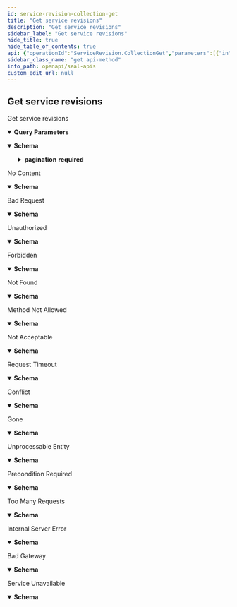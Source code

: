 ```yaml
---
id: service-revision-collection-get
title: "Get service revisions"
description: "Get service revisions"
sidebar_label: "Get service revisions"
hide_title: true
hide_table_of_contents: true
api: {"operationId":"ServiceRevision.CollectionGet","parameters":[{"in":"query","name":"page","schema":{"type":"integer"}},{"in":"query","name":"perPage","schema":{"type":"integer"}},{"in":"query","name":"extract","schema":{"items":{"type":"string"},"type":"array"}},{"in":"query","name":"sort","schema":{"items":{"type":"string"},"type":"array"}},{"in":"query","name":"projectID","required":true,"schema":{"type":"string"}},{"in":"query","name":"environmentID","schema":{"type":"string"}},{"in":"query","name":"environmentName","schema":{"type":"string"}},{"in":"query","name":"serviceID","schema":{"type":"string"}},{"in":"query","name":"serviceName","schema":{"type":"string"}}],"responses":{"200":{"content":{"application/json":{"schema":{"properties":{"items":{"items":{"items":{"properties":{"attributes":{"type":"object"},"createTime":{"format":"date-time","type":"string"},"deployerType":{"type":"string"},"duration":{"type":"integer"},"environment":{"properties":{"connectors":{"items":{"properties":{"connector":{"properties":{"category":{"type":"string"},"configData":{"type":"object"},"configVersion":{"type":"string"},"createTime":{"format":"date-time","type":"string"},"description":{"type":"string"},"enableFinOps":{"type":"boolean"},"finOpsCustomPricing":{"properties":{"cpu":{"type":"string"},"gpu":{"type":"string"},"ram":{"type":"string"},"spotCPU":{"type":"string"},"spotGPU":{"type":"string"},"spotRAM":{"type":"string"},"storage":{"type":"string"}},"required":["cpu","spotCPU","ram","spotRAM","gpu","spotGPU","storage"],"type":"object","title":"types.FinOpsCustomPricing.json"},"id":{"type":"string"},"labels":{"additionalProperties":{"type":"string"},"type":"object","x-cli-schema-type":"map[string]string"},"name":{"type":"string"},"project":{"properties":{"createTime":{"format":"date-time","type":"string"},"description":{"type":"string"},"id":{"type":"string"},"labels":{"additionalProperties":{"type":"string"},"type":"object","x-cli-schema-type":"map[string]string"},"name":{"type":"string"},"updateTime":{"format":"date-time","type":"string"}},"type":"object","title":"model.ProjectOutput.json"},"status":{"properties":{"conditions":{"items":{"properties":{"lastUpdateTime":{"format":"date-time","type":"string"},"message":{"type":"string"},"reason":{"type":"string"},"status":{"type":"string"},"type":{"type":"string"}},"required":["reason"],"type":"object","title":"status.Condition.json"},"type":"array"},"error":{"type":"boolean"},"summaryStatus":{"type":"string"},"summaryStatusMessage":{"type":"string"},"transitioning":{"type":"boolean"}},"type":"object","title":"status.Status.json"},"type":{"type":"string"},"updateTime":{"format":"date-time","type":"string"}},"type":"object","title":"model.ConnectorOutput.json"},"createTime":{"format":"date-time","type":"string"},"environment":"circular(model.EnvironmentOutput.json)"},"type":"object","title":"model.EnvironmentConnectorRelationshipOutput.json"},"type":"array"},"createTime":{"format":"date-time","type":"string"},"description":{"type":"string"},"id":{"type":"string"},"labels":{"additionalProperties":{"type":"string"},"type":"object","x-cli-schema-type":"map[string]string"},"name":{"type":"string"},"project":{"properties":{"createTime":{"format":"date-time","type":"string"},"description":{"type":"string"},"id":{"type":"string"},"labels":{"additionalProperties":{"type":"string"},"type":"object","x-cli-schema-type":"map[string]string"},"name":{"type":"string"},"updateTime":{"format":"date-time","type":"string"}},"type":"object","title":"model.ProjectOutput.json"},"updateTime":{"format":"date-time","type":"string"}},"type":"object","title":"model.EnvironmentOutput.json"},"id":{"type":"string"},"previousRequiredProviders":{"items":{"properties":{"name":{"type":"string"}},"required":["name"],"type":"object","title":"types.ProviderRequirement.json"},"type":"array"},"project":{"properties":{"createTime":{"format":"date-time","type":"string"},"description":{"type":"string"},"id":{"type":"string"},"labels":{"additionalProperties":{"type":"string"},"type":"object","x-cli-schema-type":"map[string]string"},"name":{"type":"string"},"updateTime":{"format":"date-time","type":"string"}},"type":"object","title":"model.ProjectOutput.json"},"service":{"properties":{"attributes":{"type":"object"},"createTime":{"format":"date-time","type":"string"},"dependencies":{"items":{"properties":{"createTime":{"format":"date-time","type":"string"},"dependency":"circular(model.ServiceOutput.json)","id":{"type":"string"},"path":{"items":{"type":"string"},"type":"array"},"type":{"type":"string"}},"type":"object","title":"model.ServiceRelationshipOutput.json"},"type":"array"},"description":{"type":"string"},"environment":{"properties":{"connectors":{"items":{"properties":{"connector":{"properties":{"category":{"type":"string"},"configData":{"type":"object"},"configVersion":{"type":"string"},"createTime":{"format":"date-time","type":"string"},"description":{"type":"string"},"enableFinOps":{"type":"boolean"},"finOpsCustomPricing":{"properties":{"cpu":{"type":"string"},"gpu":{"type":"string"},"ram":{"type":"string"},"spotCPU":{"type":"string"},"spotGPU":{"type":"string"},"spotRAM":{"type":"string"},"storage":{"type":"string"}},"required":["cpu","spotCPU","ram","spotRAM","gpu","spotGPU","storage"],"type":"object","title":"types.FinOpsCustomPricing.json"},"id":{"type":"string"},"labels":{"additionalProperties":{"type":"string"},"type":"object","x-cli-schema-type":"map[string]string"},"name":{"type":"string"},"project":{"properties":{"createTime":{"format":"date-time","type":"string"},"description":{"type":"string"},"id":{"type":"string"},"labels":{"additionalProperties":{"type":"string"},"type":"object","x-cli-schema-type":"map[string]string"},"name":{"type":"string"},"updateTime":{"format":"date-time","type":"string"}},"type":"object","title":"model.ProjectOutput.json"},"status":{"properties":{"conditions":{"items":{"properties":{"lastUpdateTime":{"format":"date-time","type":"string"},"message":{"type":"string"},"reason":{"type":"string"},"status":{"type":"string"},"type":{"type":"string"}},"required":["reason"],"type":"object","title":"status.Condition.json"},"type":"array"},"error":{"type":"boolean"},"summaryStatus":{"type":"string"},"summaryStatusMessage":{"type":"string"},"transitioning":{"type":"boolean"}},"type":"object","title":"status.Status.json"},"type":{"type":"string"},"updateTime":{"format":"date-time","type":"string"}},"type":"object","title":"model.ConnectorOutput.json"},"createTime":{"format":"date-time","type":"string"},"environment":"circular(model.EnvironmentOutput.json)"},"type":"object","title":"model.EnvironmentConnectorRelationshipOutput.json"},"type":"array"},"createTime":{"format":"date-time","type":"string"},"description":{"type":"string"},"id":{"type":"string"},"labels":{"additionalProperties":{"type":"string"},"type":"object","x-cli-schema-type":"map[string]string"},"name":{"type":"string"},"project":{"properties":{"createTime":{"format":"date-time","type":"string"},"description":{"type":"string"},"id":{"type":"string"},"labels":{"additionalProperties":{"type":"string"},"type":"object","x-cli-schema-type":"map[string]string"},"name":{"type":"string"},"updateTime":{"format":"date-time","type":"string"}},"type":"object","title":"model.ProjectOutput.json"},"updateTime":{"format":"date-time","type":"string"}},"type":"object","title":"model.EnvironmentOutput.json"},"id":{"type":"string"},"labels":{"additionalProperties":{"type":"string"},"type":"object","x-cli-schema-type":"map[string]string"},"name":{"type":"string"},"project":{"properties":{"createTime":{"format":"date-time","type":"string"},"description":{"type":"string"},"id":{"type":"string"},"labels":{"additionalProperties":{"type":"string"},"type":"object","x-cli-schema-type":"map[string]string"},"name":{"type":"string"},"updateTime":{"format":"date-time","type":"string"}},"type":"object","title":"model.ProjectOutput.json"},"status":{"properties":{"conditions":{"items":{"properties":{"lastUpdateTime":{"format":"date-time","type":"string"},"message":{"type":"string"},"reason":{"type":"string"},"status":{"type":"string"},"type":{"type":"string"}},"required":["reason"],"type":"object","title":"status.Condition.json"},"type":"array"},"error":{"type":"boolean"},"summaryStatus":{"type":"string"},"summaryStatusMessage":{"type":"string"},"transitioning":{"type":"boolean"}},"type":"object","title":"status.Status.json"},"template":{"properties":{"id":{"type":"string"},"version":{"type":"string"}},"required":["id","version"],"type":"object","title":"types.TemplateVersionRef.json"},"updateTime":{"format":"date-time","type":"string"}},"type":"object","title":"model.ServiceOutput.json"},"status":{"type":"string"},"statusMessage":{"type":"string"},"tags":{"items":{"type":"string"},"type":"array"},"templateID":{"type":"string"},"templateVersion":{"type":"string"},"variables":{"additionalProperties":{"type":"string"},"type":"object","x-cli-schema-type":"map[string]string"}},"type":"object","title":"model.ServiceRevisionOutput.json"},"type":"array"},"type":"array"},"pagination":{"properties":{"group":{"type":"boolean"},"nextPage":{"format":"int32","type":"integer"},"page":{"format":"int32","type":"integer"},"partial":{"type":"boolean"},"perPage":{"format":"int32","type":"integer"},"total":{"format":"int32","type":"integer"},"totalPage":{"format":"int32","type":"integer"}},"required":["page","perPage","total","totalPage","partial"]}},"required":["items","pagination"]}}}},"204":{"content":{"application/json":{"schema":{"properties":{"message":{"type":"string"},"status":{"default":"204","type":"integer"},"statusText":{"default":"\"No Content\"","type":"string"}},"required":["status","statusText"]}}},"description":"No Content"},"400":{"content":{"application/json":{"schema":{"properties":{"message":{"type":"string"},"status":{"default":"400","type":"integer"},"statusText":{"default":"\"Bad Request\"","type":"string"}},"required":["status","statusText"]}}},"description":"Bad Request"},"401":{"content":{"application/json":{"schema":{"properties":{"message":{"type":"string"},"status":{"default":"401","type":"integer"},"statusText":{"default":"\"Unauthorized\"","type":"string"}},"required":["status","statusText"]}}},"description":"Unauthorized"},"403":{"content":{"application/json":{"schema":{"properties":{"message":{"type":"string"},"status":{"default":"403","type":"integer"},"statusText":{"default":"\"Forbidden\"","type":"string"}},"required":["status","statusText"]}}},"description":"Forbidden"},"404":{"content":{"application/json":{"schema":{"properties":{"message":{"type":"string"},"status":{"default":"404","type":"integer"},"statusText":{"default":"\"Not Found\"","type":"string"}},"required":["status","statusText"]}}},"description":"Not Found"},"405":{"content":{"application/json":{"schema":{"properties":{"message":{"type":"string"},"status":{"default":"405","type":"integer"},"statusText":{"default":"\"Method Not Allowed\"","type":"string"}},"required":["status","statusText"]}}},"description":"Method Not Allowed"},"406":{"content":{"application/json":{"schema":{"properties":{"message":{"type":"string"},"status":{"default":"406","type":"integer"},"statusText":{"default":"\"Not Acceptable\"","type":"string"}},"required":["status","statusText"]}}},"description":"Not Acceptable"},"408":{"content":{"application/json":{"schema":{"properties":{"message":{"type":"string"},"status":{"default":"408","type":"integer"},"statusText":{"default":"\"Request Timeout\"","type":"string"}},"required":["status","statusText"]}}},"description":"Request Timeout"},"409":{"content":{"application/json":{"schema":{"properties":{"message":{"type":"string"},"status":{"default":"409","type":"integer"},"statusText":{"default":"\"Conflict\"","type":"string"}},"required":["status","statusText"]}}},"description":"Conflict"},"410":{"content":{"application/json":{"schema":{"properties":{"message":{"type":"string"},"status":{"default":"410","type":"integer"},"statusText":{"default":"\"Gone\"","type":"string"}},"required":["status","statusText"]}}},"description":"Gone"},"422":{"content":{"application/json":{"schema":{"properties":{"message":{"type":"string"},"status":{"default":"422","type":"integer"},"statusText":{"default":"\"Unprocessable Entity\"","type":"string"}},"required":["status","statusText"]}}},"description":"Unprocessable Entity"},"428":{"content":{"application/json":{"schema":{"properties":{"message":{"type":"string"},"status":{"default":"428","type":"integer"},"statusText":{"default":"\"Precondition Required\"","type":"string"}},"required":["status","statusText"]}}},"description":"Precondition Required"},"429":{"content":{"application/json":{"schema":{"properties":{"message":{"type":"string"},"status":{"default":"429","type":"integer"},"statusText":{"default":"\"Too Many Requests\"","type":"string"}},"required":["status","statusText"]}}},"description":"Too Many Requests"},"500":{"content":{"application/json":{"schema":{"properties":{"message":{"type":"string"},"status":{"default":"500","type":"integer"},"statusText":{"default":"\"Internal Server Error\"","type":"string"}},"required":["status","statusText"]}}},"description":"Internal Server Error"},"502":{"content":{"application/json":{"schema":{"properties":{"message":{"type":"string"},"status":{"default":"502","type":"integer"},"statusText":{"default":"\"Bad Gateway\"","type":"string"}},"required":["status","statusText"]}}},"description":"Bad Gateway"},"503":{"content":{"application/json":{"schema":{"properties":{"message":{"type":"string"},"status":{"default":"503","type":"integer"},"statusText":{"default":"\"Service Unavailable\"","type":"string"}},"required":["status","statusText"]}}},"description":"Service Unavailable"}},"security":[{"bearerAuth":[]},{"cookieAuth":[]}],"tags":["ServiceRevisions"],"x-cli-operation-name":"list","description":"Get service revisions","extensions":[{"key":"x-cli-operation-name","value":"list"}],"method":"get","path":"/service-revisions","servers":[{"url":"/v1"}],"securitySchemes":{"bearerAuth":{"bearerFormat":"JWT","in":"header","scheme":"bearer","type":"http"},"cookieAuth":{"in":"cookie","name":"seal_session","type":"apiKey"}},"info":{"description":"API to manage resources of Seal","title":"Seal APIs","version":null},"postman":{"name":"Get service revisions","description":{"type":"text/plain"},"url":{"path":["service-revisions"],"host":["{{baseUrl}}"],"query":[{"disabled":false,"key":"page","value":""},{"disabled":false,"key":"perPage","value":""},{"disabled":false,"key":"extract","value":""},{"disabled":false,"key":"sort","value":""},{"disabled":false,"description":{"content":"(Required) ","type":"text/plain"},"key":"projectID","value":""},{"disabled":false,"key":"environmentID","value":""},{"disabled":false,"key":"environmentName","value":""},{"disabled":false,"key":"serviceID","value":""},{"disabled":false,"key":"serviceName","value":""}],"variable":[]},"header":[{"key":"Accept","value":"application/json"}],"method":"GET","auth":{"type":"bearer","bearer":[{"type":"any","value":"<Bearer Token>","key":"token"}]}}}
sidebar_class_name: "get api-method"
info_path: openapi/seal-apis
custom_edit_url: null
---
```



## Get service revisions



Get service revisions

<details style={{"marginBottom":"1rem"}} data-collapsed={false} open={true}><summary style={{}}><strong>Query Parameters</strong></summary><div><ul><ParamsItem className={"paramsItem"} param={{"in":"query","name":"page","schema":{"type":"integer"}}}></ParamsItem><ParamsItem className={"paramsItem"} param={{"in":"query","name":"perPage","schema":{"type":"integer"}}}></ParamsItem><ParamsItem className={"paramsItem"} param={{"in":"query","name":"extract","schema":{"items":{"type":"string"},"type":"array"}}}></ParamsItem><ParamsItem className={"paramsItem"} param={{"in":"query","name":"sort","schema":{"items":{"type":"string"},"type":"array"}}}></ParamsItem><ParamsItem className={"paramsItem"} param={{"in":"query","name":"projectID","required":true,"schema":{"type":"string"}}}></ParamsItem><ParamsItem className={"paramsItem"} param={{"in":"query","name":"environmentID","schema":{"type":"string"}}}></ParamsItem><ParamsItem className={"paramsItem"} param={{"in":"query","name":"environmentName","schema":{"type":"string"}}}></ParamsItem><ParamsItem className={"paramsItem"} param={{"in":"query","name":"serviceID","schema":{"type":"string"}}}></ParamsItem><ParamsItem className={"paramsItem"} param={{"in":"query","name":"serviceName","schema":{"type":"string"}}}></ParamsItem></ul></div></details><div><ApiTabs><TabItem label={"200"} value={"200"}><div></div><div><MimeTabs schemaType={"response"}><TabItem label={"application/json"} value={"application/json"}><SchemaTabs><TabItem label={"Schema"} value={"Schema"}><details style={{}} data-collapsed={false} open={true}><summary style={{"textAlign":"left"}}><strong>Schema</strong></summary><div style={{"textAlign":"left","marginLeft":"1rem"}}></div><ul style={{"marginLeft":"1rem"}}><SchemaItem collapsible={false} name={"items"} required={true} schemaName={"array[]"} qualifierMessage={undefined} schema={{"items":{"items":{"properties":{"attributes":{"type":"object"},"createTime":{"format":"date-time","type":"string"},"deployerType":{"type":"string"},"duration":{"type":"integer"},"environment":{"properties":{"connectors":{"items":{"properties":{"connector":{"properties":{"category":{"type":"string"},"configData":{"type":"object"},"configVersion":{"type":"string"},"createTime":{"format":"date-time","type":"string"},"description":{"type":"string"},"enableFinOps":{"type":"boolean"},"finOpsCustomPricing":{"properties":{"cpu":{"type":"string"},"gpu":{"type":"string"},"ram":{"type":"string"},"spotCPU":{"type":"string"},"spotGPU":{"type":"string"},"spotRAM":{"type":"string"},"storage":{"type":"string"}},"required":["cpu","spotCPU","ram","spotRAM","gpu","spotGPU","storage"],"type":"object","title":"types.FinOpsCustomPricing.json"},"id":{"type":"string"},"labels":{"additionalProperties":{"type":"string"},"type":"object","x-cli-schema-type":"map[string]string"},"name":{"type":"string"},"project":{"properties":{"createTime":{"format":"date-time","type":"string"},"description":{"type":"string"},"id":{"type":"string"},"labels":{"additionalProperties":{"type":"string"},"type":"object","x-cli-schema-type":"map[string]string"},"name":{"type":"string"},"updateTime":{"format":"date-time","type":"string"}},"type":"object","title":"model.ProjectOutput.json"},"status":{"properties":{"conditions":{"items":{"properties":{"lastUpdateTime":{"format":"date-time","type":"string"},"message":{"type":"string"},"reason":{"type":"string"},"status":{"type":"string"},"type":{"type":"string"}},"required":["reason"],"type":"object","title":"status.Condition.json"},"type":"array"},"error":{"type":"boolean"},"summaryStatus":{"type":"string"},"summaryStatusMessage":{"type":"string"},"transitioning":{"type":"boolean"}},"type":"object","title":"status.Status.json"},"type":{"type":"string"},"updateTime":{"format":"date-time","type":"string"}},"type":"object","title":"model.ConnectorOutput.json"},"createTime":{"format":"date-time","type":"string"},"environment":"circular(model.EnvironmentOutput.json)"},"type":"object","title":"model.EnvironmentConnectorRelationshipOutput.json"},"type":"array"},"createTime":{"format":"date-time","type":"string"},"description":{"type":"string"},"id":{"type":"string"},"labels":{"additionalProperties":{"type":"string"},"type":"object","x-cli-schema-type":"map[string]string"},"name":{"type":"string"},"project":{"properties":{"createTime":{"format":"date-time","type":"string"},"description":{"type":"string"},"id":{"type":"string"},"labels":{"additionalProperties":{"type":"string"},"type":"object","x-cli-schema-type":"map[string]string"},"name":{"type":"string"},"updateTime":{"format":"date-time","type":"string"}},"type":"object","title":"model.ProjectOutput.json"},"updateTime":{"format":"date-time","type":"string"}},"type":"object","title":"model.EnvironmentOutput.json"},"id":{"type":"string"},"previousRequiredProviders":{"items":{"properties":{"name":{"type":"string"}},"required":["name"],"type":"object","title":"types.ProviderRequirement.json"},"type":"array"},"project":{"properties":{"createTime":{"format":"date-time","type":"string"},"description":{"type":"string"},"id":{"type":"string"},"labels":{"additionalProperties":{"type":"string"},"type":"object","x-cli-schema-type":"map[string]string"},"name":{"type":"string"},"updateTime":{"format":"date-time","type":"string"}},"type":"object","title":"model.ProjectOutput.json"},"service":{"properties":{"attributes":{"type":"object"},"createTime":{"format":"date-time","type":"string"},"dependencies":{"items":{"properties":{"createTime":{"format":"date-time","type":"string"},"dependency":"circular(model.ServiceOutput.json)","id":{"type":"string"},"path":{"items":{"type":"string"},"type":"array"},"type":{"type":"string"}},"type":"object","title":"model.ServiceRelationshipOutput.json"},"type":"array"},"description":{"type":"string"},"environment":{"properties":{"connectors":{"items":{"properties":{"connector":{"properties":{"category":{"type":"string"},"configData":{"type":"object"},"configVersion":{"type":"string"},"createTime":{"format":"date-time","type":"string"},"description":{"type":"string"},"enableFinOps":{"type":"boolean"},"finOpsCustomPricing":{"properties":{"cpu":{"type":"string"},"gpu":{"type":"string"},"ram":{"type":"string"},"spotCPU":{"type":"string"},"spotGPU":{"type":"string"},"spotRAM":{"type":"string"},"storage":{"type":"string"}},"required":["cpu","spotCPU","ram","spotRAM","gpu","spotGPU","storage"],"type":"object","title":"types.FinOpsCustomPricing.json"},"id":{"type":"string"},"labels":{"additionalProperties":{"type":"string"},"type":"object","x-cli-schema-type":"map[string]string"},"name":{"type":"string"},"project":{"properties":{"createTime":{"format":"date-time","type":"string"},"description":{"type":"string"},"id":{"type":"string"},"labels":{"additionalProperties":{"type":"string"},"type":"object","x-cli-schema-type":"map[string]string"},"name":{"type":"string"},"updateTime":{"format":"date-time","type":"string"}},"type":"object","title":"model.ProjectOutput.json"},"status":{"properties":{"conditions":{"items":{"properties":{"lastUpdateTime":{"format":"date-time","type":"string"},"message":{"type":"string"},"reason":{"type":"string"},"status":{"type":"string"},"type":{"type":"string"}},"required":["reason"],"type":"object","title":"status.Condition.json"},"type":"array"},"error":{"type":"boolean"},"summaryStatus":{"type":"string"},"summaryStatusMessage":{"type":"string"},"transitioning":{"type":"boolean"}},"type":"object","title":"status.Status.json"},"type":{"type":"string"},"updateTime":{"format":"date-time","type":"string"}},"type":"object","title":"model.ConnectorOutput.json"},"createTime":{"format":"date-time","type":"string"},"environment":"circular(model.EnvironmentOutput.json)"},"type":"object","title":"model.EnvironmentConnectorRelationshipOutput.json"},"type":"array"},"createTime":{"format":"date-time","type":"string"},"description":{"type":"string"},"id":{"type":"string"},"labels":{"additionalProperties":{"type":"string"},"type":"object","x-cli-schema-type":"map[string]string"},"name":{"type":"string"},"project":{"properties":{"createTime":{"format":"date-time","type":"string"},"description":{"type":"string"},"id":{"type":"string"},"labels":{"additionalProperties":{"type":"string"},"type":"object","x-cli-schema-type":"map[string]string"},"name":{"type":"string"},"updateTime":{"format":"date-time","type":"string"}},"type":"object","title":"model.ProjectOutput.json"},"updateTime":{"format":"date-time","type":"string"}},"type":"object","title":"model.EnvironmentOutput.json"},"id":{"type":"string"},"labels":{"additionalProperties":{"type":"string"},"type":"object","x-cli-schema-type":"map[string]string"},"name":{"type":"string"},"project":{"properties":{"createTime":{"format":"date-time","type":"string"},"description":{"type":"string"},"id":{"type":"string"},"labels":{"additionalProperties":{"type":"string"},"type":"object","x-cli-schema-type":"map[string]string"},"name":{"type":"string"},"updateTime":{"format":"date-time","type":"string"}},"type":"object","title":"model.ProjectOutput.json"},"status":{"properties":{"conditions":{"items":{"properties":{"lastUpdateTime":{"format":"date-time","type":"string"},"message":{"type":"string"},"reason":{"type":"string"},"status":{"type":"string"},"type":{"type":"string"}},"required":["reason"],"type":"object","title":"status.Condition.json"},"type":"array"},"error":{"type":"boolean"},"summaryStatus":{"type":"string"},"summaryStatusMessage":{"type":"string"},"transitioning":{"type":"boolean"}},"type":"object","title":"status.Status.json"},"template":{"properties":{"id":{"type":"string"},"version":{"type":"string"}},"required":["id","version"],"type":"object","title":"types.TemplateVersionRef.json"},"updateTime":{"format":"date-time","type":"string"}},"type":"object","title":"model.ServiceOutput.json"},"status":{"type":"string"},"statusMessage":{"type":"string"},"tags":{"items":{"type":"string"},"type":"array"},"templateID":{"type":"string"},"templateVersion":{"type":"string"},"variables":{"additionalProperties":{"type":"string"},"type":"object","x-cli-schema-type":"map[string]string"}},"type":"object","title":"model.ServiceRevisionOutput.json"},"type":"array"},"type":"array"}}></SchemaItem><SchemaItem collapsible={true} className={"schemaItem"}><details style={{}}><summary style={{}}><strong>pagination</strong><span style={{"opacity":"0.6"}}> </span><strong style={{"fontSize":"var(--ifm-code-font-size)","color":"var(--openapi-required)"}}> required</strong></summary><div style={{"marginLeft":"1rem"}}><SchemaItem collapsible={false} name={"group"} required={false} schemaName={"boolean"} qualifierMessage={undefined} schema={{"type":"boolean"}}></SchemaItem><SchemaItem collapsible={false} name={"nextPage"} required={false} schemaName={"int32"} qualifierMessage={undefined} schema={{"format":"int32","type":"integer"}}></SchemaItem><SchemaItem collapsible={false} name={"page"} required={true} schemaName={"int32"} qualifierMessage={undefined} schema={{"format":"int32","type":"integer"}}></SchemaItem><SchemaItem collapsible={false} name={"partial"} required={true} schemaName={"boolean"} qualifierMessage={undefined} schema={{"type":"boolean"}}></SchemaItem><SchemaItem collapsible={false} name={"perPage"} required={true} schemaName={"int32"} qualifierMessage={undefined} schema={{"format":"int32","type":"integer"}}></SchemaItem><SchemaItem collapsible={false} name={"total"} required={true} schemaName={"int32"} qualifierMessage={undefined} schema={{"format":"int32","type":"integer"}}></SchemaItem><SchemaItem collapsible={false} name={"totalPage"} required={true} schemaName={"int32"} qualifierMessage={undefined} schema={{"format":"int32","type":"integer"}}></SchemaItem></div></details></SchemaItem></ul></details></TabItem><TabItem label={"Example (from schema)"} value={"Example (from schema)"}><ResponseSamples responseExample={"{\n  \"items\": [\n    [\n      {\n        \"attributes\": {},\n        \"createTime\": \"2023-08-15T06:13:50.513Z\",\n        \"deployerType\": \"string\",\n        \"duration\": 0,\n        \"environment\": {\n          \"connectors\": [\n            {\n              \"connector\": {\n                \"category\": \"string\",\n                \"configData\": {},\n                \"configVersion\": \"string\",\n                \"createTime\": \"2023-08-15T06:13:50.514Z\",\n                \"description\": \"string\",\n                \"enableFinOps\": true,\n                \"finOpsCustomPricing\": {\n                  \"cpu\": \"string\",\n                  \"gpu\": \"string\",\n                  \"ram\": \"string\",\n                  \"spotCPU\": \"string\",\n                  \"spotGPU\": \"string\",\n                  \"spotRAM\": \"string\",\n                  \"storage\": \"string\"\n                },\n                \"id\": \"string\",\n                \"labels\": {},\n                \"name\": \"string\",\n                \"project\": {\n                  \"createTime\": \"2023-08-15T06:13:50.514Z\",\n                  \"description\": \"string\",\n                  \"id\": \"string\",\n                  \"labels\": {},\n                  \"name\": \"string\",\n                  \"updateTime\": \"2023-08-15T06:13:50.514Z\"\n                },\n                \"status\": {\n                  \"conditions\": [\n                    {\n                      \"lastUpdateTime\": \"2023-08-15T06:13:50.514Z\",\n                      \"message\": \"string\",\n                      \"reason\": \"string\",\n                      \"status\": \"string\",\n                      \"type\": \"string\"\n                    }\n                  ],\n                  \"error\": true,\n                  \"summaryStatus\": \"string\",\n                  \"summaryStatusMessage\": \"string\",\n                  \"transitioning\": true\n                },\n                \"type\": \"string\",\n                \"updateTime\": \"2023-08-15T06:13:50.514Z\"\n              },\n              \"createTime\": \"2023-08-15T06:13:50.514Z\"\n            }\n          ],\n          \"createTime\": \"2023-08-15T06:13:50.514Z\",\n          \"description\": \"string\",\n          \"id\": \"string\",\n          \"labels\": {},\n          \"name\": \"string\",\n          \"project\": {\n            \"createTime\": \"2023-08-15T06:13:50.514Z\",\n            \"description\": \"string\",\n            \"id\": \"string\",\n            \"labels\": {},\n            \"name\": \"string\",\n            \"updateTime\": \"2023-08-15T06:13:50.514Z\"\n          },\n          \"updateTime\": \"2023-08-15T06:13:50.514Z\"\n        },\n        \"id\": \"string\",\n        \"previousRequiredProviders\": [\n          {\n            \"name\": \"string\"\n          }\n        ],\n        \"project\": {\n          \"createTime\": \"2023-08-15T06:13:50.514Z\",\n          \"description\": \"string\",\n          \"id\": \"string\",\n          \"labels\": {},\n          \"name\": \"string\",\n          \"updateTime\": \"2023-08-15T06:13:50.514Z\"\n        },\n        \"service\": {\n          \"attributes\": {},\n          \"createTime\": \"2023-08-15T06:13:50.514Z\",\n          \"dependencies\": [\n            {\n              \"createTime\": \"2023-08-15T06:13:50.514Z\",\n              \"id\": \"string\",\n              \"path\": [\n                \"string\"\n              ],\n              \"type\": \"string\"\n            }\n          ],\n          \"description\": \"string\",\n          \"environment\": {\n            \"connectors\": [\n              {\n                \"connector\": {\n                  \"category\": \"string\",\n                  \"configData\": {},\n                  \"configVersion\": \"string\",\n                  \"createTime\": \"2023-08-15T06:13:50.514Z\",\n                  \"description\": \"string\",\n                  \"enableFinOps\": true,\n                  \"finOpsCustomPricing\": {\n                    \"cpu\": \"string\",\n                    \"gpu\": \"string\",\n                    \"ram\": \"string\",\n                    \"spotCPU\": \"string\",\n                    \"spotGPU\": \"string\",\n                    \"spotRAM\": \"string\",\n                    \"storage\": \"string\"\n                  },\n                  \"id\": \"string\",\n                  \"labels\": {},\n                  \"name\": \"string\",\n                  \"project\": {\n                    \"createTime\": \"2023-08-15T06:13:50.514Z\",\n                    \"description\": \"string\",\n                    \"id\": \"string\",\n                    \"labels\": {},\n                    \"name\": \"string\",\n                    \"updateTime\": \"2023-08-15T06:13:50.514Z\"\n                  },\n                  \"status\": {\n                    \"conditions\": [\n                      {\n                        \"lastUpdateTime\": \"2023-08-15T06:13:50.514Z\",\n                        \"message\": \"string\",\n                        \"reason\": \"string\",\n                        \"status\": \"string\",\n                        \"type\": \"string\"\n                      }\n                    ],\n                    \"error\": true,\n                    \"summaryStatus\": \"string\",\n                    \"summaryStatusMessage\": \"string\",\n                    \"transitioning\": true\n                  },\n                  \"type\": \"string\",\n                  \"updateTime\": \"2023-08-15T06:13:50.514Z\"\n                },\n                \"createTime\": \"2023-08-15T06:13:50.514Z\"\n              }\n            ],\n            \"createTime\": \"2023-08-15T06:13:50.514Z\",\n            \"description\": \"string\",\n            \"id\": \"string\",\n            \"labels\": {},\n            \"name\": \"string\",\n            \"project\": {\n              \"createTime\": \"2023-08-15T06:13:50.514Z\",\n              \"description\": \"string\",\n              \"id\": \"string\",\n              \"labels\": {},\n              \"name\": \"string\",\n              \"updateTime\": \"2023-08-15T06:13:50.514Z\"\n            },\n            \"updateTime\": \"2023-08-15T06:13:50.514Z\"\n          },\n          \"id\": \"string\",\n          \"labels\": {},\n          \"name\": \"string\",\n          \"project\": {\n            \"createTime\": \"2023-08-15T06:13:50.514Z\",\n            \"description\": \"string\",\n            \"id\": \"string\",\n            \"labels\": {},\n            \"name\": \"string\",\n            \"updateTime\": \"2023-08-15T06:13:50.514Z\"\n          },\n          \"status\": {\n            \"conditions\": [\n              {\n                \"lastUpdateTime\": \"2023-08-15T06:13:50.514Z\",\n                \"message\": \"string\",\n                \"reason\": \"string\",\n                \"status\": \"string\",\n                \"type\": \"string\"\n              }\n            ],\n            \"error\": true,\n            \"summaryStatus\": \"string\",\n            \"summaryStatusMessage\": \"string\",\n            \"transitioning\": true\n          },\n          \"template\": {\n            \"id\": \"string\",\n            \"version\": \"string\"\n          },\n          \"updateTime\": \"2023-08-15T06:13:50.514Z\"\n        },\n        \"status\": \"string\",\n        \"statusMessage\": \"string\",\n        \"tags\": [\n          \"string\"\n        ],\n        \"templateID\": \"string\",\n        \"templateVersion\": \"string\",\n        \"variables\": {}\n      }\n    ]\n  ],\n  \"pagination\": {\n    \"group\": true,\n    \"nextPage\": 0,\n    \"page\": 0,\n    \"partial\": true,\n    \"perPage\": 0,\n    \"total\": 0,\n    \"totalPage\": 0\n  }\n}"} language={"json"}></ResponseSamples></TabItem></SchemaTabs></TabItem></MimeTabs></div></TabItem><TabItem label={"204"} value={"204"}><div>

No Content

</div><div><MimeTabs schemaType={"response"}><TabItem label={"application/json"} value={"application/json"}><SchemaTabs><TabItem label={"Schema"} value={"Schema"}><details style={{}} data-collapsed={false} open={true}><summary style={{"textAlign":"left"}}><strong>Schema</strong></summary><div style={{"textAlign":"left","marginLeft":"1rem"}}></div><ul style={{"marginLeft":"1rem"}}><SchemaItem collapsible={false} name={"message"} required={false} schemaName={"string"} qualifierMessage={undefined} schema={{"type":"string"}}></SchemaItem><SchemaItem collapsible={false} name={"status"} required={true} schemaName={"integer"} qualifierMessage={undefined} schema={{"default":"204","type":"integer"}}></SchemaItem><SchemaItem collapsible={false} name={"statusText"} required={true} schemaName={"string"} qualifierMessage={undefined} schema={{"default":"\"No Content\"","type":"string"}}></SchemaItem></ul></details></TabItem><TabItem label={"Example (from schema)"} value={"Example (from schema)"}><ResponseSamples responseExample={"{\n  \"message\": \"string\",\n  \"status\": \"204\",\n  \"statusText\": \"\\\"No Content\\\"\"\n}"} language={"json"}></ResponseSamples></TabItem></SchemaTabs></TabItem></MimeTabs></div></TabItem><TabItem label={"400"} value={"400"}><div>

Bad Request

</div><div><MimeTabs schemaType={"response"}><TabItem label={"application/json"} value={"application/json"}><SchemaTabs><TabItem label={"Schema"} value={"Schema"}><details style={{}} data-collapsed={false} open={true}><summary style={{"textAlign":"left"}}><strong>Schema</strong></summary><div style={{"textAlign":"left","marginLeft":"1rem"}}></div><ul style={{"marginLeft":"1rem"}}><SchemaItem collapsible={false} name={"message"} required={false} schemaName={"string"} qualifierMessage={undefined} schema={{"type":"string"}}></SchemaItem><SchemaItem collapsible={false} name={"status"} required={true} schemaName={"integer"} qualifierMessage={undefined} schema={{"default":"400","type":"integer"}}></SchemaItem><SchemaItem collapsible={false} name={"statusText"} required={true} schemaName={"string"} qualifierMessage={undefined} schema={{"default":"\"Bad Request\"","type":"string"}}></SchemaItem></ul></details></TabItem><TabItem label={"Example (from schema)"} value={"Example (from schema)"}><ResponseSamples responseExample={"{\n  \"message\": \"string\",\n  \"status\": \"400\",\n  \"statusText\": \"\\\"Bad Request\\\"\"\n}"} language={"json"}></ResponseSamples></TabItem></SchemaTabs></TabItem></MimeTabs></div></TabItem><TabItem label={"401"} value={"401"}><div>

Unauthorized

</div><div><MimeTabs schemaType={"response"}><TabItem label={"application/json"} value={"application/json"}><SchemaTabs><TabItem label={"Schema"} value={"Schema"}><details style={{}} data-collapsed={false} open={true}><summary style={{"textAlign":"left"}}><strong>Schema</strong></summary><div style={{"textAlign":"left","marginLeft":"1rem"}}></div><ul style={{"marginLeft":"1rem"}}><SchemaItem collapsible={false} name={"message"} required={false} schemaName={"string"} qualifierMessage={undefined} schema={{"type":"string"}}></SchemaItem><SchemaItem collapsible={false} name={"status"} required={true} schemaName={"integer"} qualifierMessage={undefined} schema={{"default":"401","type":"integer"}}></SchemaItem><SchemaItem collapsible={false} name={"statusText"} required={true} schemaName={"string"} qualifierMessage={undefined} schema={{"default":"\"Unauthorized\"","type":"string"}}></SchemaItem></ul></details></TabItem><TabItem label={"Example (from schema)"} value={"Example (from schema)"}><ResponseSamples responseExample={"{\n  \"message\": \"string\",\n  \"status\": \"401\",\n  \"statusText\": \"\\\"Unauthorized\\\"\"\n}"} language={"json"}></ResponseSamples></TabItem></SchemaTabs></TabItem></MimeTabs></div></TabItem><TabItem label={"403"} value={"403"}><div>

Forbidden

</div><div><MimeTabs schemaType={"response"}><TabItem label={"application/json"} value={"application/json"}><SchemaTabs><TabItem label={"Schema"} value={"Schema"}><details style={{}} data-collapsed={false} open={true}><summary style={{"textAlign":"left"}}><strong>Schema</strong></summary><div style={{"textAlign":"left","marginLeft":"1rem"}}></div><ul style={{"marginLeft":"1rem"}}><SchemaItem collapsible={false} name={"message"} required={false} schemaName={"string"} qualifierMessage={undefined} schema={{"type":"string"}}></SchemaItem><SchemaItem collapsible={false} name={"status"} required={true} schemaName={"integer"} qualifierMessage={undefined} schema={{"default":"403","type":"integer"}}></SchemaItem><SchemaItem collapsible={false} name={"statusText"} required={true} schemaName={"string"} qualifierMessage={undefined} schema={{"default":"\"Forbidden\"","type":"string"}}></SchemaItem></ul></details></TabItem><TabItem label={"Example (from schema)"} value={"Example (from schema)"}><ResponseSamples responseExample={"{\n  \"message\": \"string\",\n  \"status\": \"403\",\n  \"statusText\": \"\\\"Forbidden\\\"\"\n}"} language={"json"}></ResponseSamples></TabItem></SchemaTabs></TabItem></MimeTabs></div></TabItem><TabItem label={"404"} value={"404"}><div>

Not Found

</div><div><MimeTabs schemaType={"response"}><TabItem label={"application/json"} value={"application/json"}><SchemaTabs><TabItem label={"Schema"} value={"Schema"}><details style={{}} data-collapsed={false} open={true}><summary style={{"textAlign":"left"}}><strong>Schema</strong></summary><div style={{"textAlign":"left","marginLeft":"1rem"}}></div><ul style={{"marginLeft":"1rem"}}><SchemaItem collapsible={false} name={"message"} required={false} schemaName={"string"} qualifierMessage={undefined} schema={{"type":"string"}}></SchemaItem><SchemaItem collapsible={false} name={"status"} required={true} schemaName={"integer"} qualifierMessage={undefined} schema={{"default":"404","type":"integer"}}></SchemaItem><SchemaItem collapsible={false} name={"statusText"} required={true} schemaName={"string"} qualifierMessage={undefined} schema={{"default":"\"Not Found\"","type":"string"}}></SchemaItem></ul></details></TabItem><TabItem label={"Example (from schema)"} value={"Example (from schema)"}><ResponseSamples responseExample={"{\n  \"message\": \"string\",\n  \"status\": \"404\",\n  \"statusText\": \"\\\"Not Found\\\"\"\n}"} language={"json"}></ResponseSamples></TabItem></SchemaTabs></TabItem></MimeTabs></div></TabItem><TabItem label={"405"} value={"405"}><div>

Method Not Allowed

</div><div><MimeTabs schemaType={"response"}><TabItem label={"application/json"} value={"application/json"}><SchemaTabs><TabItem label={"Schema"} value={"Schema"}><details style={{}} data-collapsed={false} open={true}><summary style={{"textAlign":"left"}}><strong>Schema</strong></summary><div style={{"textAlign":"left","marginLeft":"1rem"}}></div><ul style={{"marginLeft":"1rem"}}><SchemaItem collapsible={false} name={"message"} required={false} schemaName={"string"} qualifierMessage={undefined} schema={{"type":"string"}}></SchemaItem><SchemaItem collapsible={false} name={"status"} required={true} schemaName={"integer"} qualifierMessage={undefined} schema={{"default":"405","type":"integer"}}></SchemaItem><SchemaItem collapsible={false} name={"statusText"} required={true} schemaName={"string"} qualifierMessage={undefined} schema={{"default":"\"Method Not Allowed\"","type":"string"}}></SchemaItem></ul></details></TabItem><TabItem label={"Example (from schema)"} value={"Example (from schema)"}><ResponseSamples responseExample={"{\n  \"message\": \"string\",\n  \"status\": \"405\",\n  \"statusText\": \"\\\"Method Not Allowed\\\"\"\n}"} language={"json"}></ResponseSamples></TabItem></SchemaTabs></TabItem></MimeTabs></div></TabItem><TabItem label={"406"} value={"406"}><div>

Not Acceptable

</div><div><MimeTabs schemaType={"response"}><TabItem label={"application/json"} value={"application/json"}><SchemaTabs><TabItem label={"Schema"} value={"Schema"}><details style={{}} data-collapsed={false} open={true}><summary style={{"textAlign":"left"}}><strong>Schema</strong></summary><div style={{"textAlign":"left","marginLeft":"1rem"}}></div><ul style={{"marginLeft":"1rem"}}><SchemaItem collapsible={false} name={"message"} required={false} schemaName={"string"} qualifierMessage={undefined} schema={{"type":"string"}}></SchemaItem><SchemaItem collapsible={false} name={"status"} required={true} schemaName={"integer"} qualifierMessage={undefined} schema={{"default":"406","type":"integer"}}></SchemaItem><SchemaItem collapsible={false} name={"statusText"} required={true} schemaName={"string"} qualifierMessage={undefined} schema={{"default":"\"Not Acceptable\"","type":"string"}}></SchemaItem></ul></details></TabItem><TabItem label={"Example (from schema)"} value={"Example (from schema)"}><ResponseSamples responseExample={"{\n  \"message\": \"string\",\n  \"status\": \"406\",\n  \"statusText\": \"\\\"Not Acceptable\\\"\"\n}"} language={"json"}></ResponseSamples></TabItem></SchemaTabs></TabItem></MimeTabs></div></TabItem><TabItem label={"408"} value={"408"}><div>

Request Timeout

</div><div><MimeTabs schemaType={"response"}><TabItem label={"application/json"} value={"application/json"}><SchemaTabs><TabItem label={"Schema"} value={"Schema"}><details style={{}} data-collapsed={false} open={true}><summary style={{"textAlign":"left"}}><strong>Schema</strong></summary><div style={{"textAlign":"left","marginLeft":"1rem"}}></div><ul style={{"marginLeft":"1rem"}}><SchemaItem collapsible={false} name={"message"} required={false} schemaName={"string"} qualifierMessage={undefined} schema={{"type":"string"}}></SchemaItem><SchemaItem collapsible={false} name={"status"} required={true} schemaName={"integer"} qualifierMessage={undefined} schema={{"default":"408","type":"integer"}}></SchemaItem><SchemaItem collapsible={false} name={"statusText"} required={true} schemaName={"string"} qualifierMessage={undefined} schema={{"default":"\"Request Timeout\"","type":"string"}}></SchemaItem></ul></details></TabItem><TabItem label={"Example (from schema)"} value={"Example (from schema)"}><ResponseSamples responseExample={"{\n  \"message\": \"string\",\n  \"status\": \"408\",\n  \"statusText\": \"\\\"Request Timeout\\\"\"\n}"} language={"json"}></ResponseSamples></TabItem></SchemaTabs></TabItem></MimeTabs></div></TabItem><TabItem label={"409"} value={"409"}><div>

Conflict

</div><div><MimeTabs schemaType={"response"}><TabItem label={"application/json"} value={"application/json"}><SchemaTabs><TabItem label={"Schema"} value={"Schema"}><details style={{}} data-collapsed={false} open={true}><summary style={{"textAlign":"left"}}><strong>Schema</strong></summary><div style={{"textAlign":"left","marginLeft":"1rem"}}></div><ul style={{"marginLeft":"1rem"}}><SchemaItem collapsible={false} name={"message"} required={false} schemaName={"string"} qualifierMessage={undefined} schema={{"type":"string"}}></SchemaItem><SchemaItem collapsible={false} name={"status"} required={true} schemaName={"integer"} qualifierMessage={undefined} schema={{"default":"409","type":"integer"}}></SchemaItem><SchemaItem collapsible={false} name={"statusText"} required={true} schemaName={"string"} qualifierMessage={undefined} schema={{"default":"\"Conflict\"","type":"string"}}></SchemaItem></ul></details></TabItem><TabItem label={"Example (from schema)"} value={"Example (from schema)"}><ResponseSamples responseExample={"{\n  \"message\": \"string\",\n  \"status\": \"409\",\n  \"statusText\": \"\\\"Conflict\\\"\"\n}"} language={"json"}></ResponseSamples></TabItem></SchemaTabs></TabItem></MimeTabs></div></TabItem><TabItem label={"410"} value={"410"}><div>

Gone

</div><div><MimeTabs schemaType={"response"}><TabItem label={"application/json"} value={"application/json"}><SchemaTabs><TabItem label={"Schema"} value={"Schema"}><details style={{}} data-collapsed={false} open={true}><summary style={{"textAlign":"left"}}><strong>Schema</strong></summary><div style={{"textAlign":"left","marginLeft":"1rem"}}></div><ul style={{"marginLeft":"1rem"}}><SchemaItem collapsible={false} name={"message"} required={false} schemaName={"string"} qualifierMessage={undefined} schema={{"type":"string"}}></SchemaItem><SchemaItem collapsible={false} name={"status"} required={true} schemaName={"integer"} qualifierMessage={undefined} schema={{"default":"410","type":"integer"}}></SchemaItem><SchemaItem collapsible={false} name={"statusText"} required={true} schemaName={"string"} qualifierMessage={undefined} schema={{"default":"\"Gone\"","type":"string"}}></SchemaItem></ul></details></TabItem><TabItem label={"Example (from schema)"} value={"Example (from schema)"}><ResponseSamples responseExample={"{\n  \"message\": \"string\",\n  \"status\": \"410\",\n  \"statusText\": \"\\\"Gone\\\"\"\n}"} language={"json"}></ResponseSamples></TabItem></SchemaTabs></TabItem></MimeTabs></div></TabItem><TabItem label={"422"} value={"422"}><div>

Unprocessable Entity

</div><div><MimeTabs schemaType={"response"}><TabItem label={"application/json"} value={"application/json"}><SchemaTabs><TabItem label={"Schema"} value={"Schema"}><details style={{}} data-collapsed={false} open={true}><summary style={{"textAlign":"left"}}><strong>Schema</strong></summary><div style={{"textAlign":"left","marginLeft":"1rem"}}></div><ul style={{"marginLeft":"1rem"}}><SchemaItem collapsible={false} name={"message"} required={false} schemaName={"string"} qualifierMessage={undefined} schema={{"type":"string"}}></SchemaItem><SchemaItem collapsible={false} name={"status"} required={true} schemaName={"integer"} qualifierMessage={undefined} schema={{"default":"422","type":"integer"}}></SchemaItem><SchemaItem collapsible={false} name={"statusText"} required={true} schemaName={"string"} qualifierMessage={undefined} schema={{"default":"\"Unprocessable Entity\"","type":"string"}}></SchemaItem></ul></details></TabItem><TabItem label={"Example (from schema)"} value={"Example (from schema)"}><ResponseSamples responseExample={"{\n  \"message\": \"string\",\n  \"status\": \"422\",\n  \"statusText\": \"\\\"Unprocessable Entity\\\"\"\n}"} language={"json"}></ResponseSamples></TabItem></SchemaTabs></TabItem></MimeTabs></div></TabItem><TabItem label={"428"} value={"428"}><div>

Precondition Required

</div><div><MimeTabs schemaType={"response"}><TabItem label={"application/json"} value={"application/json"}><SchemaTabs><TabItem label={"Schema"} value={"Schema"}><details style={{}} data-collapsed={false} open={true}><summary style={{"textAlign":"left"}}><strong>Schema</strong></summary><div style={{"textAlign":"left","marginLeft":"1rem"}}></div><ul style={{"marginLeft":"1rem"}}><SchemaItem collapsible={false} name={"message"} required={false} schemaName={"string"} qualifierMessage={undefined} schema={{"type":"string"}}></SchemaItem><SchemaItem collapsible={false} name={"status"} required={true} schemaName={"integer"} qualifierMessage={undefined} schema={{"default":"428","type":"integer"}}></SchemaItem><SchemaItem collapsible={false} name={"statusText"} required={true} schemaName={"string"} qualifierMessage={undefined} schema={{"default":"\"Precondition Required\"","type":"string"}}></SchemaItem></ul></details></TabItem><TabItem label={"Example (from schema)"} value={"Example (from schema)"}><ResponseSamples responseExample={"{\n  \"message\": \"string\",\n  \"status\": \"428\",\n  \"statusText\": \"\\\"Precondition Required\\\"\"\n}"} language={"json"}></ResponseSamples></TabItem></SchemaTabs></TabItem></MimeTabs></div></TabItem><TabItem label={"429"} value={"429"}><div>

Too Many Requests

</div><div><MimeTabs schemaType={"response"}><TabItem label={"application/json"} value={"application/json"}><SchemaTabs><TabItem label={"Schema"} value={"Schema"}><details style={{}} data-collapsed={false} open={true}><summary style={{"textAlign":"left"}}><strong>Schema</strong></summary><div style={{"textAlign":"left","marginLeft":"1rem"}}></div><ul style={{"marginLeft":"1rem"}}><SchemaItem collapsible={false} name={"message"} required={false} schemaName={"string"} qualifierMessage={undefined} schema={{"type":"string"}}></SchemaItem><SchemaItem collapsible={false} name={"status"} required={true} schemaName={"integer"} qualifierMessage={undefined} schema={{"default":"429","type":"integer"}}></SchemaItem><SchemaItem collapsible={false} name={"statusText"} required={true} schemaName={"string"} qualifierMessage={undefined} schema={{"default":"\"Too Many Requests\"","type":"string"}}></SchemaItem></ul></details></TabItem><TabItem label={"Example (from schema)"} value={"Example (from schema)"}><ResponseSamples responseExample={"{\n  \"message\": \"string\",\n  \"status\": \"429\",\n  \"statusText\": \"\\\"Too Many Requests\\\"\"\n}"} language={"json"}></ResponseSamples></TabItem></SchemaTabs></TabItem></MimeTabs></div></TabItem><TabItem label={"500"} value={"500"}><div>

Internal Server Error

</div><div><MimeTabs schemaType={"response"}><TabItem label={"application/json"} value={"application/json"}><SchemaTabs><TabItem label={"Schema"} value={"Schema"}><details style={{}} data-collapsed={false} open={true}><summary style={{"textAlign":"left"}}><strong>Schema</strong></summary><div style={{"textAlign":"left","marginLeft":"1rem"}}></div><ul style={{"marginLeft":"1rem"}}><SchemaItem collapsible={false} name={"message"} required={false} schemaName={"string"} qualifierMessage={undefined} schema={{"type":"string"}}></SchemaItem><SchemaItem collapsible={false} name={"status"} required={true} schemaName={"integer"} qualifierMessage={undefined} schema={{"default":"500","type":"integer"}}></SchemaItem><SchemaItem collapsible={false} name={"statusText"} required={true} schemaName={"string"} qualifierMessage={undefined} schema={{"default":"\"Internal Server Error\"","type":"string"}}></SchemaItem></ul></details></TabItem><TabItem label={"Example (from schema)"} value={"Example (from schema)"}><ResponseSamples responseExample={"{\n  \"message\": \"string\",\n  \"status\": \"500\",\n  \"statusText\": \"\\\"Internal Server Error\\\"\"\n}"} language={"json"}></ResponseSamples></TabItem></SchemaTabs></TabItem></MimeTabs></div></TabItem><TabItem label={"502"} value={"502"}><div>

Bad Gateway

</div><div><MimeTabs schemaType={"response"}><TabItem label={"application/json"} value={"application/json"}><SchemaTabs><TabItem label={"Schema"} value={"Schema"}><details style={{}} data-collapsed={false} open={true}><summary style={{"textAlign":"left"}}><strong>Schema</strong></summary><div style={{"textAlign":"left","marginLeft":"1rem"}}></div><ul style={{"marginLeft":"1rem"}}><SchemaItem collapsible={false} name={"message"} required={false} schemaName={"string"} qualifierMessage={undefined} schema={{"type":"string"}}></SchemaItem><SchemaItem collapsible={false} name={"status"} required={true} schemaName={"integer"} qualifierMessage={undefined} schema={{"default":"502","type":"integer"}}></SchemaItem><SchemaItem collapsible={false} name={"statusText"} required={true} schemaName={"string"} qualifierMessage={undefined} schema={{"default":"\"Bad Gateway\"","type":"string"}}></SchemaItem></ul></details></TabItem><TabItem label={"Example (from schema)"} value={"Example (from schema)"}><ResponseSamples responseExample={"{\n  \"message\": \"string\",\n  \"status\": \"502\",\n  \"statusText\": \"\\\"Bad Gateway\\\"\"\n}"} language={"json"}></ResponseSamples></TabItem></SchemaTabs></TabItem></MimeTabs></div></TabItem><TabItem label={"503"} value={"503"}><div>

Service Unavailable

</div><div><MimeTabs schemaType={"response"}><TabItem label={"application/json"} value={"application/json"}><SchemaTabs><TabItem label={"Schema"} value={"Schema"}><details style={{}} data-collapsed={false} open={true}><summary style={{"textAlign":"left"}}><strong>Schema</strong></summary><div style={{"textAlign":"left","marginLeft":"1rem"}}></div><ul style={{"marginLeft":"1rem"}}><SchemaItem collapsible={false} name={"message"} required={false} schemaName={"string"} qualifierMessage={undefined} schema={{"type":"string"}}></SchemaItem><SchemaItem collapsible={false} name={"status"} required={true} schemaName={"integer"} qualifierMessage={undefined} schema={{"default":"503","type":"integer"}}></SchemaItem><SchemaItem collapsible={false} name={"statusText"} required={true} schemaName={"string"} qualifierMessage={undefined} schema={{"default":"\"Service Unavailable\"","type":"string"}}></SchemaItem></ul></details></TabItem><TabItem label={"Example (from schema)"} value={"Example (from schema)"}><ResponseSamples responseExample={"{\n  \"message\": \"string\",\n  \"status\": \"503\",\n  \"statusText\": \"\\\"Service Unavailable\\\"\"\n}"} language={"json"}></ResponseSamples></TabItem></SchemaTabs></TabItem></MimeTabs></div></TabItem></ApiTabs></div>
      